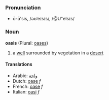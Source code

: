 ===Pronunciation===
*ō-ā'sis, /əʊˈeɪsɪs/, /@U"eIsɪs/

===Noun===
'''oasis''' (Plural: [[oases]])

# a [[well]] surrounded by vegetation in a [[desert]]

====Translations====
*Arabic: [[واحة]]
*Dutch: [[oase#Dutch|oase]] ''f''
*French: [[oase#Dutch|oase]] ''f''
*Italian: [[oasi]] ''f''